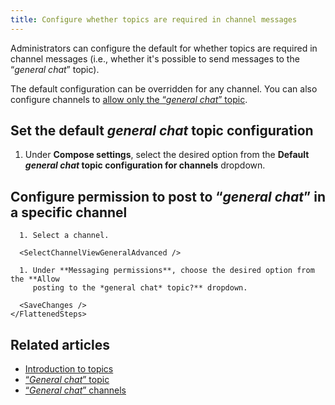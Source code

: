 ```yaml
---
title: Configure whether topics are required in channel messages
---
```



<GeneralChatIntro />

Administrators can configure the default for whether topics are required in
channel messages (i.e., whether it's possible to send messages to the “*general
chat*” topic).

The default configuration can be overridden for any channel. You can also
configure channels to [allow only the “*general chat*”
topic](/help/general-chat-channels).

## Set the default *general chat* topic configuration

<AdminOnly />

<FlattenedSteps>
  <NavigationSteps target="settings/organization-settings" />

  1. Under **Compose settings**, select the desired option from the **Default
     *general chat* topic configuration for channels** dropdown.

  <SaveChanges />
</FlattenedSteps>

## Configure permission to post to “*general chat*” in a specific channel

<Tabs>
  <TabItem label="Desktop/Web">
    <FlattenedSteps>
      <NavigationSteps target="relative/channel/all" />

      1. Select a channel.

      <SelectChannelViewGeneralAdvanced />

      1. Under **Messaging permissions**, choose the desired option from the **Allow
         posting to the *general chat* topic?** dropdown.

      <SaveChanges />
    </FlattenedSteps>
  </TabItem>
</Tabs>

## Related articles

* [Introduction to topics](/help/introduction-to-topics)
* [“*General chat*” topic](/help/general-chat-topic)
* [“*General chat*” channels](/help/general-chat-channels)
